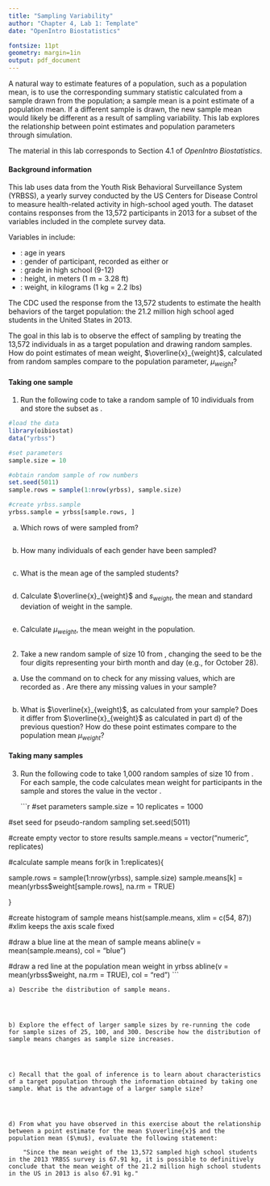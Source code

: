 ```yaml
---
title: "Sampling Variability"
author: "Chapter 4, Lab 1: Template"
date: "OpenIntro Biostatistics"

fontsize: 11pt
geometry: margin=1in
output: pdf_document
---
```


\begin{small}
	
	\textbf{Topics}
	\begin{itemize}
	  \item Point estimates
	  \item Sampling distribution of the sample mean
	  \item Simulation
	\end{itemize}
	
\end{small}

A natural way to estimate features of a population, such as a population mean, is to use the corresponding summary statistic calculated from a sample drawn from the population; a sample mean is a point estimate of a population mean. If a different sample is drawn, the new sample mean would likely be different as a result of sampling variability. This lab explores the relationship between point estimates and population parameters through simulation.

The material in this lab corresponds to Section 4.1 of *OpenIntro Biostatistics*.

#### Background information

This lab uses data from the Youth Risk Behavioral Surveillance System (YRBSS), a yearly survey conducted by the US Centers for Disease Control to measure health-related activity in high-school aged youth. The dataset \texttt{yrbss} contains responses from the 13,572 participants in 2013 for a subset of the variables included in the complete survey data.

Variables in \texttt{yrbss} include:

- \texttt{age}: age in years
- \texttt{gender}: gender of participant, recorded as either \texttt{female} or \texttt{male}
- \texttt{grade}: grade in high school (9-12)
- \texttt{height}: height, in meters (1 m = 3.28 ft)
- \texttt{weight}: weight, in kilograms (1 kg = 2.2 lbs)

The CDC used the response from the 13,572 students to estimate the health behaviors of the target population: the 21.2 million high school aged students in the United States in 2013.

The goal in this lab is to observe the effect of sampling by treating the 13,572 individuals in \texttt{yrbss} as a target population and drawing random samples. How do point estimates of mean weight, $\overline{x}_{weight}$, calculated from random samples compare to the population parameter, $\mu_{weight}$?

\newpage

#### Taking one sample

1. Run the following code to take a random sample of 10 individuals from \texttt{yrbss} and store the subset as \texttt{yrbss.sample}.

<!---
Change eval = FALSE to TRUE for the results to display in the knitted PDF.
--->

```r
#load the data
library(oibiostat)
data("yrbss")

#set parameters
sample.size = 10

#obtain random sample of row numbers
set.seed(5011)
sample.rows = sample(1:nrow(yrbss), sample.size)

#create yrbss.sample
yrbss.sample = yrbss[sample.rows, ]
```

a) Which rows of \texttt{yrbss} were sampled from?
    
```r

```
    
    
    
b) How many individuals of each gender have been sampled?
    
```r

```

    
    
c) What is the mean age of the sampled students?
    
```r

```
    

    
d) Calculate $\overline{x}_{weight}$ and $s_{weight}$, the mean and standard deviation of weight in the sample.
    
```r

```


<!---
Recall that to omit missing values before a summary statistic is computed, specify na.rm = TRUE.
--->
    
e) Calculate $\mu_{weight}$, the mean weight in the \texttt{yrbss} population.
    
```r

```



\newpage
    
2. Take a new random sample of size 10 from \texttt{yrbss}, changing the seed to be the four digits representing your birth month and day (e.g., \texttt{1028} for October 28).

a) Use the \texttt{summary()} command on \texttt{weight} to check for any missing values, which are recorded as \texttt{NA}. Are there any missing values in your sample?
    
```r

```


 
    
b) What is $\overline{x}_{weight}$, as calculated from your sample? Does it differ from $\overline{x}_{weight}$ as calculated in part d) of the previous question? How do these point estimates compare to the population mean $\mu_{weight}$?




\newpage

#### Taking many samples

<!---
Set eval = TRUE for the results to display in the knitted PDF.
--->

3. Run the following code to take 1,000 random samples of size 10 from \texttt{yrbss}. For each sample, the code calculates mean weight for participants in the sample and stores the value in the vector \texttt{sample.means}.

    ```r
#set parameters
sample.size = 10
replicates = 1000

#set seed for pseudo-random sampling
set.seed(5011)

#create empty vector to store results
sample.means = vector("numeric", replicates)

#calculate sample means
for(k in 1:replicates){
  
  sample.rows = sample(1:nrow(yrbss), sample.size)
  sample.means[k] = mean(yrbss$weight[sample.rows], na.rm = TRUE)
  
}

#create histogram of sample means
hist(sample.means, xlim = c(54, 87)) #xlim keeps the axis scale fixed

#draw a blue line at the mean of sample means
abline(v = mean(sample.means), col = "blue")

#draw a red line at the population mean weight in yrbss
abline(v = mean(yrbss$weight, na.rm = TRUE), col = "red")
```

    a) Describe the distribution of sample means.
    
    
    
    
    b) Explore the effect of larger sample sizes by re-running the code for sample sizes of 25, 100, and 300. Describe how the distribution of sample means changes as sample size increases.
    
    
    
    
    c) Recall that the goal of inference is to learn about characteristics of a target population through the information obtained by taking one sample. What is the advantage of a larger sample size?
    
    
    
    
    d) From what you have observed in this exercise about the relationship between a point estimate for the mean $\overline{x}$ and the population mean ($\mu$), evaluate the following statement:
    
        "Since the mean weight of the 13,572 sampled high school students in the 2013 YRBSS survey is 67.91 kg, it is possible to definitively conclude that the mean weight of the 21.2 million high school students in the US in 2013 is also 67.91 kg."
        
        
        
        
